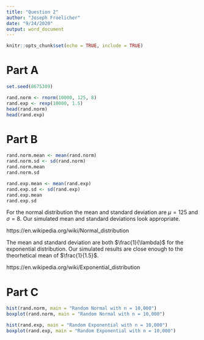 ```yaml
---
title: "Question 2"
author: "Joseph Froelicher"
date: "9/24/2020"
output: word_document
---
```


```r
knitr::opts_chunk$set(echo = TRUE, include = TRUE)
```

# Part A
```r
set.seed(8675309)

rand.norm <- rnorm(10000, 125, 8)
rand.exp <- rexp(10000, 1.5)
head(rand.norm)
head(rand.exp)
```

# Part B
```r
rand.norm.mean <- mean(rand.norm)
rand.norm.sd <- sd(rand.norm)
rand.norm.mean
rand.norm.sd

rand.exp.mean <- mean(rand.exp)
rand.exp.sd <- sd(rand.exp)
rand.exp.mean
rand.exp.sd
```

For the normal distribution the mean and standard deviation are $\mu = 125$ and $\sigma = 8$. Our simulated mean and standard deviations look appropriate. 

https://en.wikipedia.org/wiki/Normal_distribution

The mean and standard deviation are both $\frac{1}{\lambda}$ for the exponential distribution. Our simulated results are close enough to the theorhetical mean of $\frac{1}{1.5}$.

https://en.wikipedia.org/wiki/Exponential_distribution

# Part C
```r
hist(rand.norm, main = "Random Normal with n = 10,000")
boxplot(rand.norm, main = "Random Normal with n = 10,000")

hist(rand.exp, main = "Random Exponential with n = 10,000")
boxplot(rand.exp, main = "Random Exponential with n = 10,000")
```